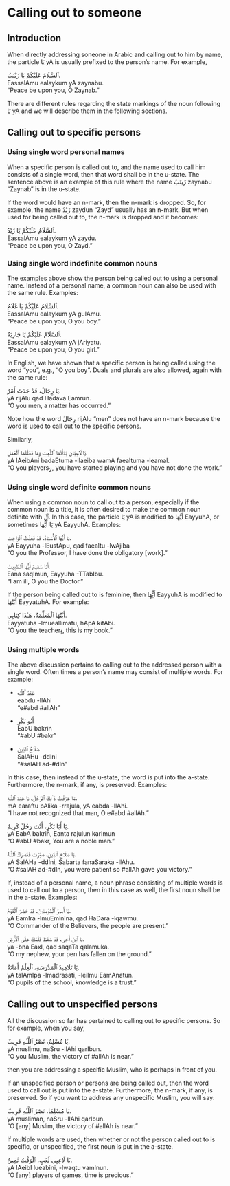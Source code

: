 # Calling out to someone

## Introduction

When directly addressing soneone in Arabic and calling out to him by name, the particle [يَا]{.ar} [yA]{.trn} is usually prefixed to the person's name. For example,

[ٱَلسَّلَامُ عَلَيْكُمْ يَا زَيْنَبُ.]{.ar}  
[EassalAmu ealaykum yA zaynabu.]{.trn}  
"Peace be upon you, O Zaynab."

There are different rules regarding the state markings of the noun following [يَا]{.ar} [yA]{.trn} and we will describe them in the following sections.

## Calling out to specific persons

### Using single word personal names

When a specific person is called out to, and the name used to call him consists of a single word, then that word shall be in the u-state. The sentence above is an example of this rule where the name [زَينَبُ]{.ar} [zaynabu]{.trn} "Zaynab" is in the u-state.

If the word would have an [n]{.trn}-mark, then the [n]{.trn}-mark is dropped. So, for example, the name [زَيْدٌ]{.ar} [zaydun]{.trn} "Zayd" usually has an [n]{.trn}-mark. But when used for being called out to, the [n]{.trn}-mark is dropped and it becomes:

[ٱَلسَّلَامُ عَلَيْكُمْ يَا زَيْدُ.]{.ar}  
[EassalAmu ealaykum yA zaydu.]{.trn}  
"Peace be upon you, O Zayd."

### Using single word indefinite common nouns

The examples above show the person being called out to using a personal name. Instead of a personal name, a common noun can also be used with the same rule. Examples:

[ٱَلسَّلَامُ عَلَيْكُمْ يَا غُلَامُ.]{.ar}  
[EassalAmu ealaykum yA gulAmu.]{.trn}  
"Peace be upon you, O you boy."

[ٱَلسَّلَامُ عَلَيْكُمْ يَا جَارِيَةُ.]{.ar}  
[EassalAmu ealaykum yA jAriyatu.]{.trn}  
"Peace be upon you, O you girl."

In English, we have shown that a specific person is being called using the word "you", e.g., "O you boy". Duals and plurals are also allowed, again with the same rule:

[يَا رِجَالُ، قَدْ حَدَثَ أَمْرٌ.]{.ar}  
[yA rijAlu qad Hadava Eamrun.]{.trn}  
"O you men, a matter has occurred."

Note how the word [رِجَالُ]{.ar} [rijAlu]{.trn} "men" does not have an [n]{.trn}-mark because the word is used to call out to the specific persons.

Similarly,

[يَا لَاعِبَانِ بَدَأْتُمَا ٱللَّعِبَ وَمَا فَعَلْتُمَا ٱلْعَمَلَ.]{.ar}  
[yA lAeibAni badaEtuma -llaeiba wamA faealtuma -leamal.]{.trn}  
"O you players~2~, you have started playing and you have not done the work."

### Using single word definite common nouns

When using a common noun to call out to a person, especially if the common noun is a title, it is often desired to make the common noun definite with [ٱَلْ]{.ar}. In this case, the particle [يَا]{.ar} [yA]{.trn} is modified to [أَيُّهَا]{.ar} [EayyuhA]{.trn}, or sometimes [يَا أَيُّهَا]{.ar} [yA EayyuhA]{.trn}. Examples:

[يَا أَيُّهَا ٱلْأُسْتَاذُ، قَدْ فَعَلْتُ ٱلْوَاجِبَ.]{.ar}  
[yA Eayyuha -lEustApu, qad faealtu -lwAjiba]{.trn}  
"O you the Professor, I have done the obligatory [work]."

[أَنَا سَقِيمٌ أَيُّهَا ٱلطَّبِيبُ.]{.ar}  
[Eana saqImun, Eayyuha -TTabIbu.]{.trn}  
"I am ill, O you the Doctor."

If the person being called out to is feminine, then [أَيُّهَا]{.ar} [EayyuhA]{.trn} is modified to [أَيَّتُهَا]{.ar} [EayyatuhA]{.trn}. For example:

[أَيَّتُهَا ٱلْمُعَلِّمَةُ، هَـٰذَا كِتَابِي.]{.ar}  
[Eayyatuha -lmueallimatu, hApA kitAbi.]{.trn}  
"O you the teacher~f~, this is my book."


### Using multiple words

The above discussion pertains to calling out to the addressed person with a single word. Often times a person's name may consist of multiple words. For example:

+ [عَبْدُ ٱللَّـٰهِ]{.ar}  
  [eabdu -llAhi]{.trn}  
  "[e#abd #allAh]{.trn2}"

+ [أَبُو بَكْرٍ]{.ar}  
  [EabU bakrin]{.trn}  
  "[#abU #bakr]{.trn2}"

+ [صَلَاحُ ٱلدِّينِ]{.ar}  
  [SalAHu -ddIni]{.trn}  
  "[#salAH ad-#dIn]{.trn2}"

In this case, then instead of the u-state, the word is put into the a-state. Furthermore, the [n]{.trn}-mark, if any, is preserved. Examples:

[مَا عَرَفْتُ ذَ ٰلِكَ ٱلرَّجُلَ، يَا عَبْدَ ٱللَّـٰهِ.]{.ar}  
[mA earaftu pAlika -rrajula, yA eabda -llAhi.]{.trn}  
"I have not recognized that man, O [e#abd #allAh]{.trn2}."

[يَا أَبَا بَكْرٍ، أَنْتَ رَجُلٌ كَرِيمٌ.]{.ar}  
[yA EabA bakrin, Eanta rajulun karImun]{.trn}  
"O [#abU #bakr]{.trn2}, You are a noble man."

[يَا صَلَاحَ ٱلدِّينِ، صَبَرْتَ فَنَصَرَكَ ٱللَّـٰهُ.]{.ar}  
[yA SalAHa -ddIni, Sabarta fanaSaraka -llAhu.]{.trn}  
"O [#salAH ad-#dIn]{.trn2}, you were patient so [#allAh]{.trn2} gave you victory."


If, instead of a personal name, a noun phrase consisting of multiple words is used to call out to a person, then in this case as well, the first noun shall be in the a-state. Examples:

[يَا أَمِيرَ ٱلْمُؤمِنِينَ، قَدْ حَضَرَ ٱلْقَوْمُ.]{.ar}  
[yA EamIra -lmuEminIna, qad HaDara -lqawmu.]{.trn}  
"O Commander of the Believers, the people are present."

[يَا ٱبْنَ أَخِي، قَدْ سَقَطَ قَلَمُكَ عَلَى ٱلْأَرْضِ.]{.ar}  
[ya -bna EaxI, qad saqaTa qalamuka.]{.trn}  
"O my nephew, your pen has fallen on the ground."

[يَا تَلَامِيذَ ٱلْمَدْرَسَةِ، ٱلْعِلْمُ أَمَانَةٌ.]{.ar}  
[yA talAmIpa -lmadrasati, -leilmu EamAnatun.]{.trn}  
"O pupils of the school, knowledge is a trust."

## Calling out to unspecified persons

All the discussion so far has pertained to calling out to specific persons. So for example, when you say,

<!--[يَا ظَالِمُ، عَذَابُ ٱللَّـٰهِ وَاقِعٌ.]{.ar}  -->
[يَا مُسْلِمُ، نَصْرُ ٱللَّـٰهِ قَرِيبٌ.]{.ar}  
[yA muslimu, naSru -llAhi qarIbun.]{.trn}  
"O you Muslim, the victory of [#allAh]{.trn2} is near."

then you are addressing a specific Muslim, who is perhaps in front of you. 

If an unspecified person or persons are being called out, then the word used to call out is put into the a-state. Furthermore, the [n]{.trn}-mark, if any, is preserved. So if you want to address any unspecific Muslim, you will say:

[يَا مُسْلِمًا، نَصْرُ ٱللَّـٰهِ قَرِيبٌ.]{.ar}  
[yA musliman, naSru -llAhi qarIbun.]{.trn}  
"O [any] Muslim, the victory of [#allAh]{.trn2} is near."

If multiple words are used, then whether or not the person called out to is specific, or unspecified, the first noun is put in the a-state.

[يَا لَاعِبِي لُعَبٍ، ٱلْوَقْتُ ثَمِينٌ.]{.ar}  
[yA lAeibI lueabini, -lwaqtu vamInun.]{.trn}  
"O [any] players of games, time is precious."

